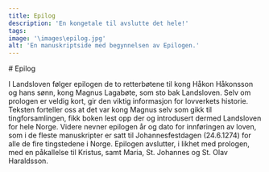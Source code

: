 ```yaml
---
title: Epilog
description: 'En kongetale til avslutte det hele!'
tags:
image: '\images\epilog.jpg'
alt: 'En manuskriptside med begynnelsen av Epilogen.'
---
```



<Container>
# Epilog

<Spacer height={20} />


</Container>

I Landsloven følger epilogen de to retterbøtene til kong Håkon Håkonsson og hans sønn, kong Magnus Lagabøte, som sto bak Landsloven. Selv om prologen er veldig kort, gir den viktig informasjon for lovverkets historie. Teksten forteller oss at det var kong Magnus selv som gikk til tingforsamlingen, fikk boken lest opp der og introdusert dermed Landsloven for hele Norge. Videre nevner epilogen år og dato for innføringen av loven, som i de fleste manuskripter er satt til Johannesfestdagen (24.6.1274) for alle de fire tingstedene i Norge. Epilogen avslutter, i likhet med prologen, med en påkallelse til Kristus, samt Maria, St. Johannes og St. Olav Haraldsson.

</Container>

<Spacer height={50} />

<Figure
    image="public/images/scribe.jpg"
    title="Silhuette fra utstillingen som viser en skriver."
    alt="Silhuette fra utstillingen som viser en skriver."
>
</Figure>

<Spacer height={50} />